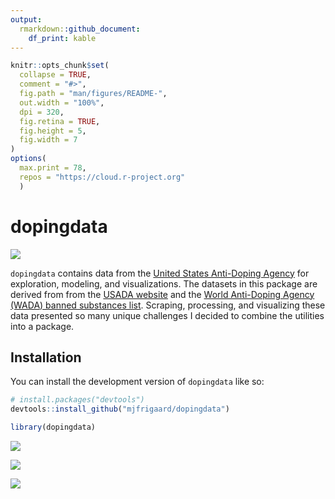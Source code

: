 ```yaml
---
output: 
  rmarkdown::github_document:
    df_print: kable
---
```


<!-- README.md is generated from README.Rmd. Please edit that file -->

```r
knitr::opts_chunk$set(
  collapse = TRUE,
  comment = "#>",
  fig.path = "man/figures/README-",
  out.width = "100%",
  dpi = 320,
  fig.retina = TRUE,
  fig.height = 5,
  fig.width = 7
)
options(
  max.print = 78,
  repos = "https://cloud.r-project.org"
  )
```

# dopingdata

<!-- badges: start -->

![](https://img.shields.io/badge/lifecycle-experimental-orange.svg)

<!-- https://img.shields.io/badge/lifecycle-stable-green.svg -->

<!-- badges: end -->

`dopingdata` contains data from the [United States Anti-Doping Agency](https://en.wikipedia.org/wiki/United_States_Anti-Doping_Agency) for exploration, modeling, and visualizations. The datasets in this package are derived from from the [USADA website](https://www.usada.org/) and the [World Anti-Doping Agency (WADA) banned substances list](https://www.wada-ama.org/en/prohibited-list?q=). Scraping, processing, and visualizing these data presented so many unique challenges I decided to combine the utilities into a package.

## Installation

You can install the development version of `dopingdata` like so:

``` r
# install.packages("devtools")
devtools::install_github("mjfrigaard/dopingdata")
```

```r
library(dopingdata)
```

![](man/figures/top10_sports-1.png)

![](man/figures/heatmap_substances-1.png)

![](man/figures/waffle_weightlifting-1.png)

